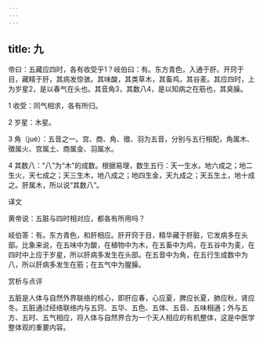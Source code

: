 ```yaml
---
---
---
```

title: 九
---




帝曰：五藏应四时，各有收受乎1？岐伯曰：有。东方青色，入通于肝。开窍于目，藏精于肝，其病发惊骇。其味酸，其类草木，其畜鸡，其谷麦。其应四时，上为岁星2，是以春气在头也。其音角3，其数八4，是以知病之在筋也，其臭臊。

1 收受：同气相求，各有所归。

2 岁星：木星。

3 角（jué）：五音之一。宫、商、角、徵、羽为五音，分别与五行相配，角属木、徵属火、宫属土、商属金、羽属水。

4 其数八：“八”为“木”的成数。根据易理，数生五行：天一生水，地六成之；地二生火，天七成之；天三生木，地八成之；地四生金，天九成之；天五生土，地十成之。肝属木，所以说“其数八”。

译文

黄帝说：五脏与四时相对应，都各有所用吗？

岐伯答：有。东方青色，和肝相应。肝开窍于目，精华藏于肝脏，它发病多在头部。比象来说，在五味中为酸，在植物中为木，在五畜中为鸡，在五谷中为麦，在四时中上应于岁星，所以肝病多发生在头部。在五音中为角，在五行生成数中为八，所以肝病多发生在筋；在五气中为腥臊。

赏析与点评

五脏是人体与自然外界联络的核心，即肝应春，心应夏，脾应长夏，肺应秋，肾应冬。五脏通过经络联络内与五窍、五华、五色、五体、五音、五味相通；外与五方、五时、五气相应，将人体与自然界合为一个天人相应的有机整体，这是中医学整体观的重要内容。